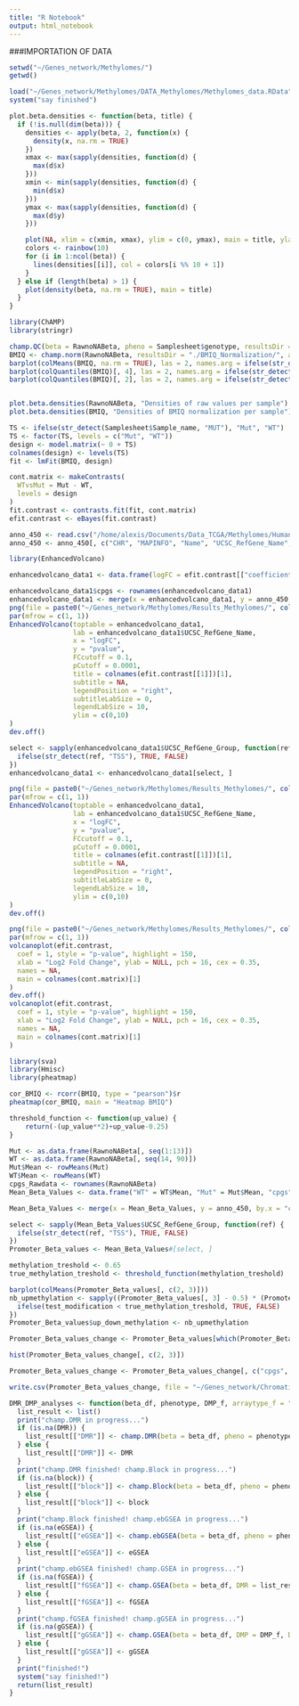 ```yaml
---
title: "R Notebook"
output: html_notebook
---
```


###IMPORTATION OF DATA

```r
setwd("~/Genes_network/Methylomes/")
getwd()

load("~/Genes_network/Methylomes/DATA_Methylomes/Methylomes_data.RData")
system("say finished")
```

```r
plot.beta.densities <- function(beta, title) {
  if (!is.null(dim(beta))) {
    densities <- apply(beta, 2, function(x) {
      density(x, na.rm = TRUE)
    })
    xmax <- max(sapply(densities, function(d) {
      max(d$x)
    }))
    xmin <- min(sapply(densities, function(d) {
      min(d$x)
    }))
    ymax <- max(sapply(densities, function(d) {
      max(d$y)
    }))

    plot(NA, xlim = c(xmin, xmax), ylim = c(0, ymax), main = title, ylab = "")
    colors <- rainbow(10)
    for (i in 1:ncol(beta)) {
      lines(densities[[i]], col = colors[i %% 10 + 1])
    }
  } else if (length(beta) > 1) {
    plot(density(beta, na.rm = TRUE), main = title)
  }
}
```


```r
library(ChAMP)
library(stringr)

champ.QC(beta = RawnoNABeta, pheno = Samplesheet$genotype, resultsDir = "./Rawbeta_QC")
BMIQ <- champ.norm(RawnoNABeta, resultsDir = "./BMIQ_Normalization/", arraytype = "450K", cores = 8, method = "BMIQ")
barplot(colMeans(BMIQ, na.rm = TRUE), las = 2, names.arg = ifelse(str_detect(colnames(BMIQ), "MUT"), "MUT", "WT"))
barplot(colQuantiles(BMIQ)[, 4], las = 2, names.arg = ifelse(str_detect(colnames(BMIQ), "MUT"), "MUT", "WT"), ylim = c(0.9, 1), xpd = FALSE)
barplot(colQuantiles(BMIQ)[, 2], las = 2, names.arg = ifelse(str_detect(colnames(BMIQ), "MUT"), "MUT", "WT"), ylim = c(0, 0.08), xpd = FALSE)


plot.beta.densities(RawnoNABeta, "Densities of raw values per sample")
plot.beta.densities(BMIQ, "Densities of BMIQ normalization per sample")
```

```r
TS <- ifelse(str_detect(Samplesheet$Sample_name, "MUT"), "Mut", "WT")
TS <- factor(TS, levels = c("Mut", "WT"))
design <- model.matrix(~ 0 + TS)
colnames(design) <- levels(TS)
fit <- lmFit(BMIQ, design)

cont.matrix <- makeContrasts(
  WTvsMut = Mut - WT,
  levels = design
)
fit.contrast <- contrasts.fit(fit, cont.matrix)
efit.contrast <- eBayes(fit.contrast)
```

```r
anno_450 <- read.csv("/home/alexis/Documents/Data_TCGA/Methylomes/HumanMethylation450_15017482_v1-2.csv", as.is = TRUE, skip = 7)
anno_450 <- anno_450[, c("CHR", "MAPINFO", "Name", "UCSC_RefGene_Name", "Relation_to_UCSC_CpG_Island", "UCSC_RefGene_Group")]
```

```r
library(EnhancedVolcano)

enhancedvolcano_data1 <- data.frame(logFC = efit.contrast[["coefficients"]][,1], pvalue = efit.contrast[["p.value"]][,1])

enhancedvolcano_data1$cpgs <- rownames(enhancedvolcano_data1)
enhancedvolcano_data1 <- merge(x = enhancedvolcano_data1, y = anno_450, by.x = "cpgs", by.y = "Name")
png(file = paste0("~/Genes_network/Methylomes/Results_Methylomes/", colnames(cont.matrix)[1], "_Methylation_beta_values_BMIQ_volcano_plot.png"))
par(mfrow = c(1, 1))
EnhancedVolcano(toptable = enhancedvolcano_data1, 
                lab = enhancedvolcano_data1$UCSC_RefGene_Name, 
                x = "logFC", 
                y = "pvalue",
                FCcutoff = 0.1,
                pCutoff = 0.0001,
                title = colnames(efit.contrast[[1]])[1],
                subtitle = NA,
                legendPosition = "right",
                subtitleLabSize = 0,
                legendLabSize = 10,
                ylim = c(0,10)
)
dev.off()

select <- sapply(enhancedvolcano_data1$UCSC_RefGene_Group, function(ref) {
  ifelse(str_detect(ref, "TSS"), TRUE, FALSE)
})
enhancedvolcano_data1 <- enhancedvolcano_data1[select, ]

png(file = paste0("~/Genes_network/Methylomes/Results_Methylomes/", colnames(cont.matrix)[1], "_Methylation_Promoter_ beta_values_BMIQ_volcano_plot.png"))
par(mfrow = c(1, 1))
EnhancedVolcano(toptable = enhancedvolcano_data1, 
                lab = enhancedvolcano_data1$UCSC_RefGene_Name, 
                x = "logFC", 
                y = "pvalue",
                FCcutoff = 0.1,
                pCutoff = 0.0001,
                title = colnames(efit.contrast[[1]])[1],
                subtitle = NA,
                legendPosition = "right",
                subtitleLabSize = 0,
                legendLabSize = 10,
                ylim = c(0,10)
)
dev.off()


```


```r
png(file = paste0("~/Genes_network/Methylomes/Results_Methylomes/", colnames(cont.matrix)[1], "_Methylation_beta_values_BMIQ_volcano_plot.png"))
par(mfrow = c(1, 1))
volcanoplot(efit.contrast,
  coef = 1, style = "p-value", highlight = 150,
  xlab = "Log2 Fold Change", ylab = NULL, pch = 16, cex = 0.35,
  names = NA,
  main = colnames(cont.matrix)[1]
)
dev.off()
volcanoplot(efit.contrast,
  coef = 1, style = "p-value", highlight = 150,
  xlab = "Log2 Fold Change", ylab = NULL, pch = 16, cex = 0.35,
  names = NA,
  main = colnames(cont.matrix)[1]
)
```


```r
library(sva)
library(Hmisc)
library(pheatmap)

cor_BMIQ <- rcorr(BMIQ, type = "pearson")$r
pheatmap(cor_BMIQ, main = "Heatmap BMIQ")
```

```r
threshold_function <- function(up_value) {
    return(-(up_value**2)+up_value-0.25)
}
```

```r
Mut <- as.data.frame(RawnoNABeta[, seq(1:13)])
WT <- as.data.frame(RawnoNABeta[, seq(14, 90)])
Mut$Mean <- rowMeans(Mut)
WT$Mean <- rowMeans(WT)
cpgs_Rawdata <- rownames(RawnoNABeta)
Mean_Beta_Values <- data.frame("WT" = WT$Mean, "Mut" = Mut$Mean, "cpgs" = cpgs_Rawdata)

Mean_Beta_Values <- merge(x = Mean_Beta_Values, y = anno_450, by.x = "cpgs", by.y = "Name")

select <- sapply(Mean_Beta_Values$UCSC_RefGene_Group, function(ref) {
  ifelse(str_detect(ref, "TSS"), TRUE, FALSE)
})
Promoter_Beta_values <- Mean_Beta_Values#[select, ]

methylation_treshold <- 0.65
true_methylation_treshold <- threshold_function(methylation_treshold)

barplot(colMeans(Promoter_Beta_values[, c(2, 3)]))
nb_upmethylation <- sapply((Promoter_Beta_values[, 3] - 0.5) * (Promoter_Beta_values[, 2] - 0.5), function(test_modification) {
  ifelse(test_modification < true_methylation_treshold, TRUE, FALSE)
})
Promoter_Beta_values$up_down_methylation <- nb_upmethylation

Promoter_Beta_values_change <- Promoter_Beta_values[which(Promoter_Beta_values$up_down_methylation), ]

hist(Promoter_Beta_values_change[, c(2, 3)])

Promoter_Beta_values_change <- Promoter_Beta_values_change[, c("cpgs", "WT", "Mut", "CHR", "MAPINFO", "UCSC_RefGene_Name", "Relation_to_UCSC_CpG_Island", "UCSC_RefGene_Group")]

write.csv(Promoter_Beta_values_change, file = "~/Genes_network/Chromatine_network/DATA/CpGs_mapinfo.csv", row.names = FALSE)

```


```r
DMR_DMP_analyses <- function(beta_df, phenotype, DMP_f, arraytype_f = "EPIC", method_f = "Bumphunter", cores_f = 8, adjPval_f = 0.05, method_f2 = "gometh", method_f3 = "fisher", DMR = NA, block = NA, eGSEA = NA, fGSEA = NA, gGSEA = NA) {
  list_result <- list()
  print("champ.DMR in progress...")
  if (is.na(DMR)) {
    list_result[["DMR"]] <- champ.DMR(beta = beta_df, pheno = phenotype, arraytype = arraytype_f, method = method_f, cores = cores_f)
  } else {
    list_result[["DMR"]] <- DMR
  }
  print("champ.DMR finished! champ.Block in progress...")
  if (is.na(block)) {
    list_result[["block"]] <- champ.Block(beta = beta_df, pheno = phenotype, arraytype = arraytype_f, cores = cores_f)
  } else {
    list_result[["block"]] <- block
  }
  print("champ.Block finished! champ.ebGSEA in progress...")
  if (is.na(eGSEA)) {
    list_result[["eGSEA"]] <- champ.ebGSEA(beta = beta_df, pheno = phenotype, arraytype = arraytype_f, adjPval = adjPval_f)
  } else {
    list_result[["eGSEA"]] <- eGSEA
  }
  print("champ.ebGSEA finished! champ.GSEA in progress...")
  if (is.na(fGSEA)) {
    list_result[["fGSEA"]] <- champ.GSEA(beta = beta_df, DMR = list_result[["DMR"]], DMP = DMP_f, pheno = phenotype, method = method_f3, arraytype = arraytype_f, adjPval = adjPval_f)
  } else {
    list_result[["fGSEA"]] <- fGSEA
  }
  print("champ.fGSEA finished! champ.gGSEA in progress...")
  if (is.na(gGSEA)) {
    list_result[["gGSEA"]] <- champ.GSEA(beta = beta_df, DMP = DMP_f, DMR = list_result[["DMR"]], pheno = phenotype, method = method_f2, arraytype = arraytype_f, adjPval = adjPval_f)
  } else {
    list_result[["gGSEA"]] <- gGSEA
  }
  print("finished!")
  system("say finished!")
  return(list_result)
}
```
